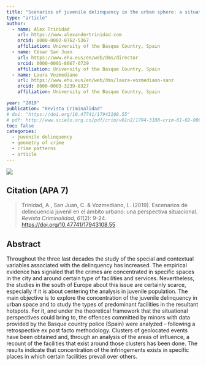 ```yaml
---
title: "Scenarios of juvenile delinquency in the urban sphere: a situational perspective"
type: "article"
author:  
  - name: Alex Trinidad
    url: https://www.alexandertrinidad.com 
    orcid: 0000-0002-0762-5367
    affiliation: University of the Basque Country, Spain
  - name: César San Juan
    url: https://www.ehu.eus/en/web/dms/director 
    orcid: 0000-0001-8067-6729
    affiliation: University of the Basque Country, Spain
  - name: Laura Vozmediano
    url: https://www.ehu.eus/en/web/dms/laura-vozmediano-sanz
    orcid: 0000-0003-3239-8327
    affiliation: University of the Basque Country, Spain

year: "2019"
publication: "Revista Criminalidad"
# doi: "https://doi.org/10.47741/17943108.55"
# pdf: http://www.scielo.org.co/pdf/crim/v61n2/1794-3108-crim-61-02-00009.pdf 
toc: false
categories:
  - juvenile delinquency
  - geometry of crime
  - crime patterns
  - article
---
```



[![](https://img.shields.io/badge/Final_Version-Published_Version_OA-blue)](http://www.scielo.org.co/pdf/crim/v61n2/1794-3108-crim-61-02-00009.pdf )

## Citation (APA 7)

> Trinidad, A., San Juan, C. & Vozmediano, L. (2019). Escenarios de delincuencia juvenil en el ámbito urbano: una perspectiva situacional. *Revista Criminalidad, 61*(2): 9-24. <https://doi.org/10.47741/17943108.55>

## Abstract
Throughout the three last decades the study of the special and contextual variables associated with the delinquency has increased. The empirical evidence has signaled that the crimes are concentrated in specific spaces in the city and around certain type of facilities and services. Nevertheless, the studies in the south of Europe about this issue are certainly scarce, especially if it is about centering the analysis in juvenile population. The main objective is to explore the concentration of the juvenile delinquency in urban space and to study the types of predominant facilities in the resultant hotspots. For it, and under the theoretical framework that the situational perspectives could bring to, the offences committed by minors with data provided by the Basque country police (Spain) were analyzed - following a retrospective ex post facto methodology. Clusters of geolocated events have been obtained and, through an analysis of the areas of influence, a recount of the facilities that exist around those clusters has been done. The results indicate that concentration of the infringements exists in specific places in which certain facilities prevail over others. 